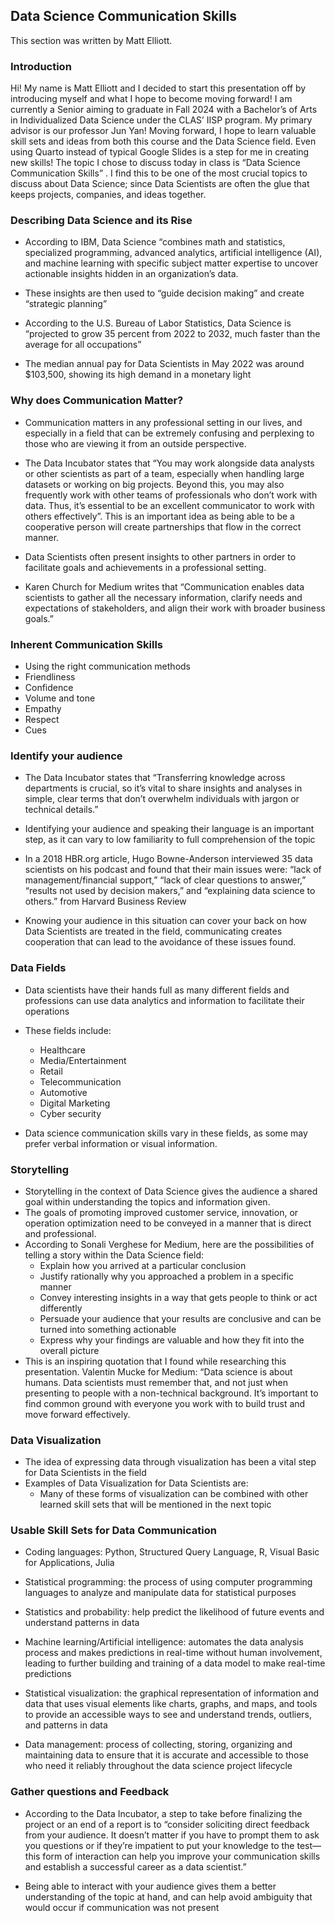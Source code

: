 ## Data Science Communication Skills

This section was written by Matt Elliott.


### Introduction

Hi! My name is Matt Elliott and I decided to start this presentation off by 
introducing myself and what I hope to become moving forward! I am currently 
a Senior aiming to graduate in Fall 2024 with a Bachelor’s of Arts in 
Individualized Data Science under the CLAS’ IISP program. My primary advisor
is our professor Jun Yan! Moving forward, I hope to learn valuable skill sets 
and ideas from both this course and the Data Science field. Even using Quarto
instead of typical Google Slides is a step for me in creating new skills! The 
topic I chose to discuss today in class is “Data Science Communication Skills”
. I find this to be one of the most crucial topics to discuss about 
Data Science; since Data Scientists are often the glue that keeps 
projects, companies, and ideas together. 


### Describing Data Science and its Rise

- According to IBM, Data Science “combines math and statistics, specialized 
programming, advanced analytics, artificial intelligence (AI), and machine 
learning with specific subject matter expertise to uncover actionable insights
hidden in an organization’s data.   

- These insights are then used to “guide decision making” and create 
“strategic planning”

- According to the U.S. Bureau of Labor Statistics, Data Science is  
“projected to grow 35 percent from 2022 to 2032, much faster than the average 
for all occupations”

- The median annual pay for Data Scientists in May 2022 was around $103,500, 
showing its high demand in a monetary light 


### Why does Communication Matter?


- Communication matters in any professional setting in our lives, and 
especially in a field that can be extremely confusing and perplexing to 
those who are viewing it from an outside perspective. 

- The Data Incubator states that “You may work alongside data analysts or 
other scientists as part of a team, especially when handling large datasets 
or working on big projects. Beyond this, you may also frequently work with 
other teams of professionals who don’t work with data. Thus, it’s essential 
to be an excellent communicator to work with others effectively”. This is an 
important idea as being able to be a cooperative person will create 
partnerships that flow in the correct manner.

- Data Scientists often present insights to other partners in order to 
facilitate goals and achievements in a professional setting. 

- Karen Church for Medium writes that “Communication enables data scientists to
gather all the necessary information, clarify needs and expectations of 
stakeholders, and align their work with broader business goals.” 





### Inherent Communication Skills


- Using the right communication methods
- Friendliness
- Confidence
- Volume and tone
- Empathy
- Respect
- Cues 



### Identify your audience
- The Data Incubator states that “Transferring knowledge across departments is 
crucial, so it’s vital to share insights and analyses in simple, clear terms 
that don’t overwhelm individuals with jargon or technical details.”

- Identifying your audience and speaking their language is an important step,
as it can vary to low familiarity to full comprehension of the topic

- In a 2018 HBR.org article, Hugo Bowne-Anderson interviewed 35 data scientists
on his podcast and found that their main issues were: 
“lack of management/financial support,” “lack of clear questions to answer,” 
“results not used by decision makers,” and “explaining data science to others.”
from Harvard Business Review 

- Knowing your audience in this situation can cover your back on how 
Data Scientists are treated in the field, communicating creates cooperation 
that can lead to the avoidance of these issues found. 




### Data Fields

- Data scientists have their hands full as many different fields and 
professions can use data analytics and information to 
facilitate their operations

- These fields include:
   + Healthcare
   + Media/Entertainment
   + Retail
   + Telecommunication
   + Automotive 
   + Digital Marketing
   + Cyber security 
- Data science communication skills vary in these fields, as some may prefer
verbal information or visual information. 


### Storytelling

- Storytelling in the context of Data Science gives the audience a shared goal 
within understanding the topics and information given. 
- The goals of promoting improved customer service, innovation, or operation 
optimization need to be conveyed in a manner that is direct and professional.
- According to Sonali Verghese for Medium, here are the possibilities of 
telling a story within the Data Science field:
    + Explain how you arrived at a particular conclusion
    + Justify rationally why you approached a problem in a specific manner
    + Convey interesting insights in a way that gets people to think or act 
    differently
    + Persuade your audience that your results are conclusive and can be turned
    into something actionable
    + Express why your findings are valuable and how they fit into the overall
    picture
- This is an inspiring quotation that I found while researching this 
presentation. Valentin Mucke for Medium: “Data science is about humans. 
Data scientists must remember that, and not just when presenting to people
with a non-technical background. It’s important to find common ground with
everyone you work with to build trust and move forward effectively.


### Data Visualization

- The idea of expressing data through visualization has been a 
vital step for Data Scientists in the field
- Examples of Data Visualization for Data Scientists are:
    + Many of these forms of visualization can be combined with other
learned skill sets that will be mentioned in the next topic 


### Usable Skill Sets for Data Communication

- Coding languages: Python, Structured Query Language, R, Visual Basic 
for Applications, Julia

- Statistical programming:  the process of using computer programming 
languages to analyze and manipulate data for statistical purposes

- Statistics and probability: help predict the likelihood of future events 
and understand patterns in data

- Machine learning/Artificial intelligence: automates the data analysis process 
and makes predictions in real-time without human involvement, leading to 
further building and training of a data model to make real-time predictions

- Statistical visualization: the graphical representation of information and
data that uses visual elements like charts, graphs, and maps, and tools to 
provide an accessible ways to see and understand trends, outliers, and patterns
in data

- Data management: process of collecting, storing, organizing and maintaining
data to ensure that it is accurate and accessible to those who need it reliably
throughout the data science project lifecycle


### Gather questions and Feedback

- According to the Data Incubator, a step to take before finalizing the project
or an end of a report is to “consider soliciting direct feedback from your 
audience. It doesn’t matter if you have to prompt them to ask you questions 
or if they’re impatient to put your knowledge to the test—this form of 
interaction can help you improve your communication skills and establish a 
successful career as a data scientist.” 

- Being able to interact with your audience gives them a better
understanding of the topic at hand, and can help avoid ambiguity that 
would occur if communication was not present 
